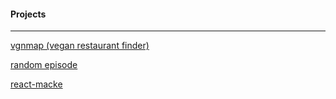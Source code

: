#### Projects

---

[vgnmap (vegan restaurant finder)](https://vgnmap.netlify.app/)

[random episode](https://random-episode.netlify.app/)

[react-macke](https://react-macke.firebaseapp.com/)
